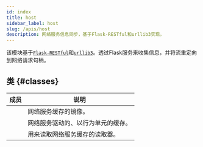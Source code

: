 ```yaml
---
id: index
title: host
sidebar_label: host
slug: /apis/host
description: 网络服务信息同步，基于Flask-RESTful和urllib3实现。
---
```




<APITopBar type="module" source="host" />

该模块基于[`Flask-RESTful`<IconExternalLink/>][link-flask-restful]和[`urllib3`<IconExternalLink/>][link-urllib3]。透过Flask服务来收集信息，并将流重定向到网络请求句柄。

## 类 {#classes}

|                                           成员                                           | <center>说明</center>              |
| :--------------------------------------------------------------------------------------: | :--------------------------------- |
| [<IconObjType type="class" hasText={true} text="LineHostMirror"/>](./LineHostMirror.mdx) | 网络服务缓存的镜像。               |
| [<IconObjType type="class" hasText={true} text="LineHostBuffer"/>](./LineHostBuffer.mdx) | 网络服务驱动的、以行为单元的缓存。 |
| [<IconObjType type="class" hasText={true} text="LineHostBuffer"/>](./LineHostReader.mdx) | 用来读取网络服务缓存的读取器。     |

[link-flask-restful]: https://flask-restful.readthedocs.io/en/latest/
[link-urllib3]: https://urllib3.readthedocs.io/en/latest/index.html
